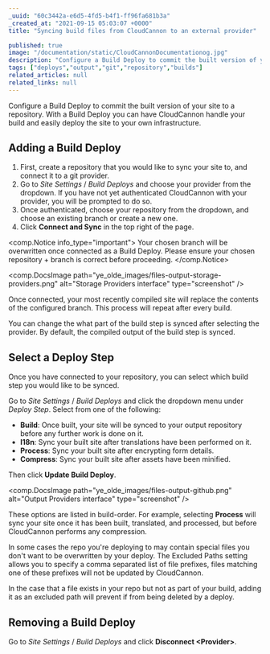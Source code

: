 ```yaml
---
_uuid: "60c3442a-e6d5-4fd5-b4f1-ff96fa681b3a"
_created_at: "2021-09-15 05:03:07 +0000"
title: "Syncing build files from CloudCannon to an external provider"

published: true
image: "/documentation/static/CloudCannonDocumentationog.jpg"
description: "Configure a Build Deploy to commit the built version of your site to a repository."
tags: ["deploys","output","git","repository","builds"]
related_articles: null
related_links: null
---
```


Configure a Build Deploy to commit the built version of your site to a repository. With a Build Deploy you can have CloudCannon handle your build and easily deploy the site to your own infrastructure.

## Adding a Build Deploy
1. First, create a repository that you would like to sync your site to, and connect it to a git provider.
2. Go to *Site Settings* / *Build Deploys* and choose your provider from the dropdown. If you have not yet authenticated CloudCannon with your provider, you will be prompted to do so.
3. Once authenticated, choose your repository from the dropdown, and choose an existing branch or create a new one.
4. Click **Connect and Sync** in the top right of the page.

<comp.Notice info_type="important">
  Your chosen branch will be overwritten once connected as a Build Deploy. Please ensure your chosen repository + branch is correct before proceeding.
</comp.Notice>

<comp.DocsImage path="ye_olde_images/files-output-storage-providers.png" alt="Storage Providers interface" type="screenshot" />

Once connected, your most recently compiled site will replace the contents of the configured branch. This process will repeat after every build.

You can change the what part of the build step is synced after selecting the provider. By default, the compiled output of the build step is synced.

## Select a Deploy Step
Once you have connected to your repository, you can select which build step you would like to be synced.

Go to *Site Settings* / *Build Deploys* and click the dropdown menu under *Deploy Step*. Select from one of the following:

* **Build**\: Once built, your site will be synced to your output repository before any further work is done on it.
* **I18n**\: Sync your built site after translations have been performed on it.
* **Process**\: Sync your built site after encrypting form details.
* **Compress**\: Sync your built site after assets have been minified.

Then click **Update Build Deploy**.

<comp.DocsImage path="ye_olde_images/files-output-github.png" alt="Output Providers interface" type="screenshot" />

These options are listed in build-order. For example, selecting **Process** will sync your site once it has been built, translated, and processed, but before CloudCannon performs any compression.

In some cases the repo you're deploying to may contain special files you don't want to be overwritten by your deploy. The Excluded Paths setting allows you to specify a comma separated list of file prefixes, files matching one of these prefixes will not be updated by CloudCannon.

In the case that a file exists in your repo but not as part of your build, adding it as an excluded path will prevent if from being deleted by a deploy.

## Removing a Build Deploy
Go to *Site Settings* / *Build Deploys* and click **Disconnect &lt;Provider&gt;**.
